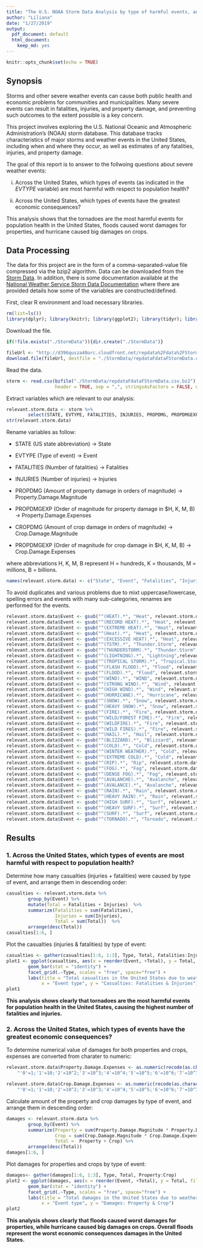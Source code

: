 ```yaml
---
title: "The U.S. NOAA Storm Data Analysis by type of harmful events, and by events with greatest economic consequences"
author: "Liliana"
date: "1/27/2019"
output:
  pdf_document: default
  html_document:
    keep_md: yes
---
```


```r
knitr::opts_chunk$set(echo = TRUE)
```

## Synopsis

Storms and other severe weather events can cause both public health and economic problems for communities and municipalities. Many severe events can result in fatalities, injuries, and property damage, and preventing such outcomes to the extent possible is a key concern.

This project involves exploring the U.S. National Oceanic and Atmospheric Administration's (NOAA) storm database. This database tracks characteristics of major storms and weather events in the United States, including when and where they occur, as well as estimates of any fatalities, injuries, and property damage.

The goal of this report is to answer to the follwoing questions about severe weather events:

(i) Across the United States, which types of events (as indicated in the *EVTYPE* variable) are most harmful with respect to population health?

(ii) Across the United States, which types of events have the greatest economic consequences?

This analysis shows that the tornadoes are the most harmful events for population health in the United States, floods caused worst damages for properties, and hurricane caused big damages on crops.

## Data Processing

The data for this project are in the form of a comma-separated-value file compressed via the bzip2 algorithm. Data can be downloaded from the [Storm Data](http://d396qusza40orc.cloudfront.net/repdata%2Fdata%2FStormData.csv.bz2). In addition, there is some documentation available at the [National Weather Service Storm Data Documentation](https://d396qusza40orc.cloudfront.net/repdata%2Fpeer2_doc%2Fpd01016005curr.pdf) where there are provided details how some of the variables are constructed/defined.

First, clear R environment and load necessary libraries.
```r
rm(list=ls())
library(dplyr); library(knitr); library(ggplot2); library(tidyr); library(car)
```

Download the file. 
```r
if(!file.exists("./StormData")){dir.create("./StormData")}

fileUrl <- "http://d396qusza40orc.cloudfront.net/repdata%2Fdata%2FStormData.csv.bz2"
download.file(fileUrl, destfile = "./StormData/repdataFdataFStormData.csv.bz2", method = "curl", mode = "wb")
```
 
Read the data.

```r
storm <- read.csv(bzfile("./StormData/repdataFdataFStormData.csv.bz2"), 
                  header = TRUE, sep = ",", stringsAsFactors = FALSE, na.strings="NA")
```

Extract variables which are relevant to our analysis:
```r
relevant.storm.data <- storm %>%
        select(STATE, EVTYPE, FATALITIES, INJURIES, PROPDMG, PROPDMGEXP, CROPDMG, CROPDMGEXP)
str(relevant.storm.data)
```

Rename variables as follow:

- STATE (US state abbreviation) -> State

- EVTYPE (Type of event) -> Event

- FATALITIES (Number of fatalities) -> Fatalities

- INJURIES (Number of injuries) -> Injuries

- PROPDMG (Amount of property damage in orders of magnitude) -> Property.Damage.Magnitude

- PROPDMGEXP (Order of magnitude for property damage in $H, K, M, B) -> Property.Damage.Expenses

- CROPDMG (Amount of crop damage in orders of magnitude) -> Crop.Damage.Magnitude

- PROPDMGEXP (Order of magnitude for crop damage in $H, K, M, B) -> Crop.Damage.Expenses

where abbreviations H, K, M, B represent H = hundreds, K = thousands, M = millions, B = billions.

```r
names(relevant.storm.data) <- c("State", "Event", "Fatalities", "Injuries", "Property.Damage.Magnitude", "Property.Damage.Expenses", "Crop.Damage.Magnitude", "Crop.Damage.Expenses")
```

To avoid duplicates and various problems due to mixt uppercase/lowercase, spelling errors and events with many sub-categories, renames are performed for the events.
```r
relevant.storm.data$Event <- gsub("^(HEAT).*", "Heat", relevant.storm.data$Event)
relevant.storm.data$Event <- gsub("^(RECORD HEAT).*", "Heat", relevant.storm.data$Event)
relevant.storm.data$Event <- gsub("^(EXTREME HEAT).*", "Heat", relevant.storm.data$Event)
relevant.storm.data$Event <- gsub("^(Heat).*", "Heat", relevant.storm.data$Event)
relevant.storm.data$Event <- gsub("^(EXCESSIVE HEAT).*", "Heat", relevant.storm.data$Event)
relevant.storm.data$Event <- gsub("^(TSTM).*", "Thunder.Storm", relevant.storm.data$Event)
relevant.storm.data$Event <- gsub("^(THUNDERSTORM).*", "Thunder.Storm",relevant.storm.data$Event)
relevant.storm.data$Event <- gsub("^(LIGHTNING).*", "Lightning",relevant.storm.data$Event)
relevant.storm.data$Event <- gsub("^(TROPICAL STORM).*", "Tropical.Storm", relevant.storm.data$Event)
relevant.storm.data$Event <- gsub("^(FLASH FLOOD).*", "Flood", relevant.storm.data$Event)
relevant.storm.data$Event <- gsub("^(FLOOD).*", "Flood", relevant.storm.data$Event)
relevant.storm.data$Event <- gsub("^(WIND).*", "WIND", relevant.storm.data$Event)
relevant.storm.data$Event <- gsub("^(STRONG WIND).*", "Wind", relevant.storm.data$Event)
relevant.storm.data$Event <- gsub("^(HIGH WIND).*", "Wind", relevant.storm.data$Event)
relevant.storm.data$Event <- gsub("^(HURRICANE).*", "Hurricane", relevant.storm.data$Event)
relevant.storm.data$Event <- gsub("^(SNOW).*", "Snow", relevant.storm.data$Event)
relevant.storm.data$Event <- gsub("^(HEAVY SNOW).*", "Snow", relevant.storm.data$Event)
relevant.storm.data$Event <- gsub("^(FIRE).*", "Fire", relevant.storm.data$Event)
relevant.storm.data$Event <- gsub("^(WILD/FOREST FIRE).*", "Fire", relevant.storm.data$Event)
relevant.storm.data$Event <- gsub("^(WILDFIRE).*", "Fire", relevant.storm.data$Event)
relevant.storm.data$Event <- gsub("^(WILD FIRES).*", "Fire", relevant.storm.data$Event)
relevant.storm.data$Event <- gsub("^(HAIL).*", "Hail", relevant.storm.data$Event)
relevant.storm.data$Event <- gsub("^(BLIZZARD).*", "Blizzard", relevant.storm.data$Event)
relevant.storm.data$Event <- gsub("^(COLD).*", "Cold", relevant.storm.data$Event)
relevant.storm.data$Event <- gsub("^(WINTER WEATHER).*", "Cold", relevant.storm.data$Event)
relevant.storm.data$Event <- gsub("^(EXTREME COLD).*", "Cold", relevant.storm.data$Event)
relevant.storm.data$Event <- gsub("^(RIP).*", "Rip", relevant.storm.data$Event)
relevant.storm.data$Event <- gsub("^(FOG).*", "Fog", relevant.storm.data$Event)
relevant.storm.data$Event <- gsub("^(DENSE FOG).*", "Fog", relevant.storm.data$Event)
relevant.storm.data$Event <- gsub("^(AVALANCHE).*", "Avalanche", relevant.storm.data$Event)
relevant.storm.data$Event <- gsub("^(AVALANCE).*", "Avalanche", relevant.storm.data$Event)
relevant.storm.data$Event <- gsub("^(RAIN).*", "Rain", relevant.storm.data$Event)
relevant.storm.data$Event <- gsub("^(HEAVY RAIN).*", "Rain", relevant.storm.data$Event)
relevant.storm.data$Event <- gsub("^(HIGH SURF).*", "Surf", relevant.storm.data$Event)
relevant.storm.data$Event <- gsub("^(HEAVY SURF).*", "Surf", relevant.storm.data$Event)
relevant.storm.data$Event <- gsub("^(SURF).*", "Surf", relevant.storm.data$Event)
relevant.storm.data$Event <- gsub("^(TORNADO).*", "Tornado", relevant.storm.data$Event)
```

## Results

### 1. Across the United States, which types of events are most harmful with respect to population health?

Determine how many casualties (injuries + fatalities) were caused  by type of event, and arrange them in descending order:
```r
casualties <- relevant.storm.data %>% 
        group_by(Event) %>%
        mutate(Total = Fatalities + Injuries)  %>% 
        summarize(Fatalities = sum(Fatalities),
                  Injuries = sum(Injuries),
                  Total = sum(Total))  %>% 
        arrange(desc(Total))
casualties[1:6, ]
```

Plot the casualties (injuries & fatalities) by type of event:
```r
casualties <- gather(casualties[1:6, 1:3], Type, Total, Fatalities:Injuries)
plot1 <- ggplot(casualties, aes(x = reorder(Event, +Total), y = Total, fill = Type)) + 
        geom_bar(stat = "identity") + 
        facet_grid(.~Type, scales = "free", space="free") + 
        labs(title = "Total casualties in the United States due to weather events", 
             x = "Event type", y = "Casualties: Fatalities & Injuries")
plot1
```

**This analysis shows clearly that tornadoes are the most harmful events for population health in the United States, causing the highest number of fatalities and injuries.**

### 2. Across the United States, which types of events have the greatest economic consequences?

To determine numerical value of damages for both properties and crops, expenses are converted from charater to numeric:
```r
relevant.storm.data$Property.Damage.Expenses <- as.numeric(recode(as.character(relevant.storm.data$Property.Damage.Expenses), 
    "'0'=1;'1'=10;'2'=10^2;'3'=10^3;'4'=10^4;'5'=10^5;'6'=10^6;'7'=10^7;'8'=10^8;'b'=10^9;'h'=10^2;'k'=10^3;'m'=10^6;'-'=1;'?'=1;'+'=1"))

relevant.storm.data$Crop.Damage.Expenses <- as.numeric(recode(as.character(relevant.storm.data$Crop.Damage.Expenses), 
    "'0'=1;'1'=10;'2'=10^2;'3'=10^3;'4'=10^4;'5'=10^5;'6'=10^6;'7'=10^7;'8'=10^8;'b'=10^9;'h'=10^2;'k'=10^3;'m'=10^6;'-'=1;'?'=1;'+'=1"))
```

Calculate amount of the property and crop damages by type of event, and arrange them in descending order:

```r
damages <- relevant.storm.data %>% 
        group_by(Event) %>%
        summarize(Property = sum(Property.Damage.Magnitude * Property.Damage.Expenses, na.rm = TRUE),
                  Crop = sum(Crop.Damage.Magnitude * Crop.Damage.Expenses, na.rm = TRUE), 
                  Total =  Property + Crop) %>% 
        arrange(desc(Total))
damages[1:6, ]
```

Plot damages for properties and crops by type of event:
```r
damages<- gather(damages[1:6, 1:3], Type, Total, Property:Crop)
plot2 <- ggplot(damages, aes(x = reorder(Event, +Total), y = Total, fill = Type)) + 
        geom_bar(stat = "identity") + 
        facet_grid(.~Type, scales = "free", space="free") +
        labs(title = "Total damages in the United States due to weather events", 
             x = "Event type", y = "Damages: Property & Crop")
plot2
```

**This analysis shows clearly that floods caused worst damages for properties, while hurricane caused big damages on crops. Overall floods represent the worst economic consequences  damages in the United States.**

